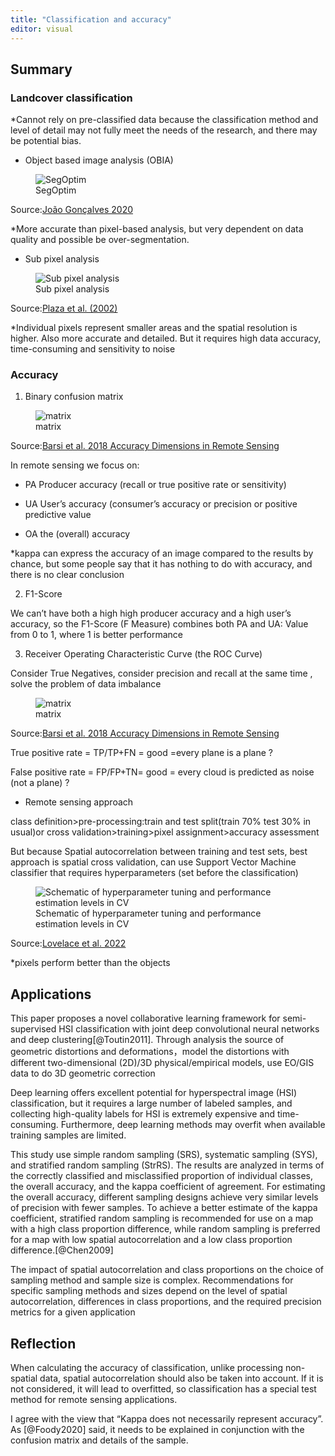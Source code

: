 ```yaml
---
title: "Classification and accuracy"
editor: visual
---
```


## Summary

### Landcover classification

\*Cannot rely on pre-classified data because the classification method and level of detail may not fully meet the needs of the research, and there may be potential bias.

-   Object based image analysis (OBIA)

![SegOptim](img/7.1.png)

Source:[João Gonçalves 2020](https://segoptim.bitbucket.io/docs/)

\*More accurate than pixel-based analysis, but very dependent on data quality and possible be over-segmentation.

-   Sub pixel analysis

![Sub pixel analysis](img/7.2.png)

Source:[Plaza et al. (2002)](https://ieeexplore.ieee.org/document/1046852)

\*Individual pixels represent smaller areas and the spatial resolution is higher. Also more accurate and detailed. But it requires high data accuracy, time-consuming and sensitivity to noise

### Accuracy

1.  Binary confusion matrix

![matrix](img/7.3.png)

Source:[Barsi et al. 2018 Accuracy Dimensions in Remote Sensing](https://www.int-arch-photogramm-remote-sens-spatial-inf-sci.net/XLII-3/61/2018/isprs-archives-XLII-3-61-2018.pdf)

In remote sensing we focus on:

-   PA Producer accuracy (recall or true positive rate or sensitivity)

-   UA User's accuracy (consumer's accuracy or precision or positive predictive value

-   OA the (overall) accuracy

\*kappa can express the accuracy of an image compared to the results by chance, but some people say that it has nothing to do with accuracy, and there is no clear conclusion

2.  F1-Score

We can't have both a high high producer accuracy and a high user's accuracy, so the F1-Score (F Measure) combines both PA and UA: Value from 0 to 1, where 1 is better performance

3.  Receiver Operating Characteristic Curve (the ROC Curve)

Consider True Negatives, consider precision and recall at the same time , solve the problem of data imbalance

![matrix](img/7.4.png)

Source:[Barsi et al. 2018 Accuracy Dimensions in Remote Sensing](https://www.int-arch-photogramm-remote-sens-spatial-inf-sci.net/XLII-3/61/2018/isprs-archives-XLII-3-61-2018.pdf)

True positive rate = TP/TP+FN = good =every plane is a plane ?

False positive rate = FP/FP+TN= good = every cloud is predicted as noise (not a plane) ?

-   Remote sensing approach

class definition\>pre-processing:train and test split(train 70% test 30% in usual)or cross validation\>training\>pixel assignment\>accuracy assessment

But because Spatial autocorrelation between training and test sets, best approach is spatial cross validation, can use Support Vector Machine classifier that requires hyperparameters (set before the classification)

![Schematic of hyperparameter tuning and performance estimation levels in CV](img/7.5.png)

Source:[Lovelace et al. 2022](https://r.geocompx.org/spatial-cv.html)

\*pixels perform better than the objects

## Applications

This paper proposes a novel collaborative learning framework for semi-supervised HSI classification with joint deep convolutional neural networks and deep clustering[@Toutin2011]. Through analysis the source of geometric distortions and deformations，model the distortions with different two-dimensional (2D)/3D physical/empirical models, use EO/GIS data to do 3D geometric correction

Deep learning offers excellent potential for hyperspectral image (HSI) classification, but it requires a large number of labeled samples, and collecting high-quality labels for HSI is extremely expensive and time-consuming. Furthermore, deep learning methods may overfit when available training samples are limited.

This study use simple random sampling (SRS), systematic sampling (SYS), and stratified random sampling (StrRS). The results are analyzed in terms of the correctly classified and misclassified proportion of individual classes, the overall accuracy, and the kappa coefficient of agreement. For estimating the overall accuracy, different sampling designs achieve very similar levels of precision with fewer samples. To achieve a better estimate of the kappa coefficient, stratified random sampling is recommended for use on a map with a high class proportion difference, while random sampling is preferred for a map with low spatial autocorrelation and a low class proportion difference.[@Chen2009]

The impact of spatial autocorrelation and class proportions on the choice of sampling method and sample size is complex. Recommendations for specific sampling methods and sizes depend on the level of spatial autocorrelation, differences in class proportions, and the required precision metrics for a given application

## Reflection

When calculating the accuracy of classification, unlike processing non-spatial data, spatial autocorrelation should also be taken into account. If it is not considered, it will lead to overfitted, so classification has a special test method for remote sensing applications.

I agree with the view that "Kappa does not necessarily represent accuracy". As [@Foody2020] said, it needs to be explained in conjunction with the confusion matrix and details of the sample.
